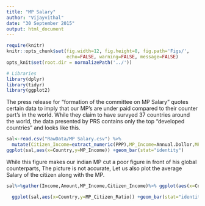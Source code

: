 ```yaml
---
title: "MP Salary"
author: "Vijayvithal"
date: "30 September 2015"
output: html_document
---
```


```r

require(knitr)
knitr::opts_chunk$set(fig.width=12, fig.height=8, fig.path='Figs/',
                      echo=FALSE, warning=FALSE, message=FALSE)
opts_knit$set(root.dir = normalizePath('../'))

# Libraries
library(dplyr)
library(tidyr)
library(ggplot2)
```
The press release for "formation of the committee on MP Salary" quotes certain data to imply that our MP's are under paid compared to their counter part's in the world.
While they claim to have survyed 37 countries around the world, the data presented by PRS contains only the top  "developed countries" and looks like this.
```r
sal<-read.csv("RawData/MP Salary.csv") %>%
  mutate(Citizen_Income=extract_numeric(PPP),MP_Income=Annual.Dollor,MP_Citizen_Ratio=X)
ggplot(sal,aes(x=Country,y=MP_Income)) +geom_bar(stat="identity")
```
While this figure makes our indian MP cut a poor figure in front of his global counterparts, The picture is not accurate, Let us also plot the average Salary of the citizen along with the MP.
```r
sal%>%gather(Income,Amount,MP_Income,Citizen_Income)%>% ggplot(aes(x=Country,y=Amount,fill=Income)) +geom_bar(stat="identity",position="dodge")
```

```r

  ggplot(sal,aes(x=Country,y=MP_Citizen_Ratio)) +geom_bar(stat="identity")

```
